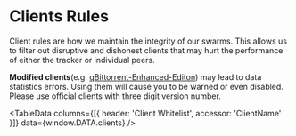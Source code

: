 <H1 id="content">Clients Rules</H1>

Client rules are how we maintain the integrity of our swarms. This allows us to filter out disruptive and dishonest clients that may hurt the performance of either the tracker or individual peers.

**Modified clients**(e.g. [qBittorrent-Enhanced-Editon](https://github.com/c0re100/qBittorrent-Enhanced-Edition)) may lead to data statistics errors. Using them will cause you to be warned or even disabled. Please use official clients with three digit version number.

<TableData columns={[{ header: 'Client Whitelist', accessor: 'ClientName' }]} data={window.DATA.clients} />
